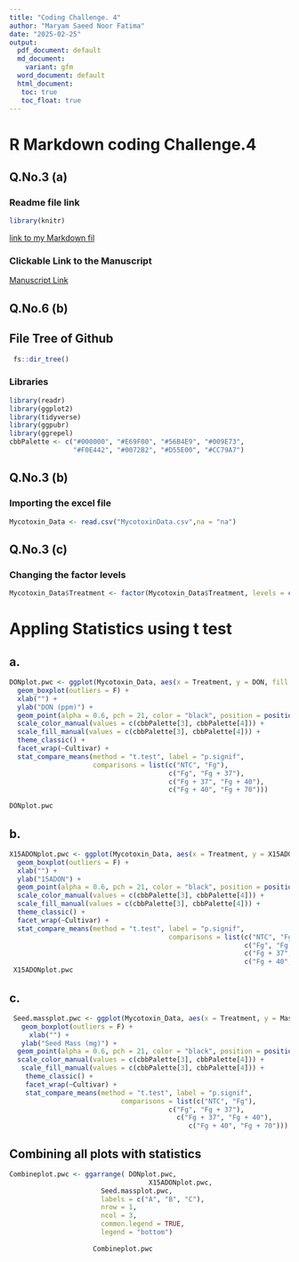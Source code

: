 ```yaml
---
title: "Coding Challenge. 4"
author: "Maryam Saeed Noor Fatima"
date: "2025-02-25"
output:
  pdf_document: default
  md_document:
    variant: gfm
  word_document: default
  html_document: 
   toc: true
   toc_float: true
---
```


# R Markdown coding Challenge.4

## **Q.No.3 (a)**

### Readme file link
```r
library(knitr)
```

[link to my Markdown fil](README.md)


### Clickable Link to the Manuscript

[Manuscript Link](https://doi.org/10.1094/PDIS-06-21-1253-RE)

## **Q.No.6 (b)**

## File Tree of Github 
```r
 fs::dir_tree()
```


### Libraries

```r
library(readr)
library(ggplot2)
library(tidyverse)
library(ggpubr)
library(ggrepel) 
cbbPalette <- c("#000000", "#E69F00", "#56B4E9", "#009E73",
                "#F0E442", "#0072B2", "#D55E00", "#CC79A7")
```

## **Q.No.3 (b)**
### Importing the excel file
```r
Mycotoxin_Data <- read.csv("MycotoxinData.csv",na = "na")
```


## **Q.No.3 (c) **

###  Changing the factor levels
```r
Mycotoxin_Data$Treatment <- factor(Mycotoxin_Data$Treatment, levels = c("NTC", "Fg", "Fg + 37", "Fg + 40", "Fg + 70"))
```


# Appling Statistics using t test

## a.

```r
DONplot.pwc <- ggplot(Mycotoxin_Data, aes(x = Treatment, y = DON, fill = Cultivar)) +
  geom_boxplot(outliers = F) + 
  xlab("") + 
  ylab("DON (ppm)") + 
  geom_point(alpha = 0.6, pch = 21, color = "black", position = position_jitterdodge()) +
  scale_color_manual(values = c(cbbPalette[3], cbbPalette[4])) +
  scale_fill_manual(values = c(cbbPalette[3], cbbPalette[4])) +
  theme_classic() +
  facet_wrap(~Cultivar) +
  stat_compare_means(method = "t.test", label = "p.signif", 
                     comparisons = list(c("NTC", "Fg"), 
                                        c("Fg", "Fg + 37"), 
                                        c("Fg + 37", "Fg + 40"), 
                                        c("Fg + 40", "Fg + 70")))

DONplot.pwc


```

## b. 

```r
X15ADONplot.pwc <- ggplot(Mycotoxin_Data, aes(x = Treatment, y = X15ADON, fill = Cultivar)) +
  geom_boxplot(outliers = F) + 
  xlab("") + 
  ylab("15ADON") + 
  geom_point(alpha = 0.6, pch = 21, color = "black", position = position_jitterdodge()) +
  scale_color_manual(values = c(cbbPalette[3], cbbPalette[4])) +
  scale_fill_manual(values = c(cbbPalette[3], cbbPalette[4])) +
  theme_classic() +
  facet_wrap(~Cultivar) +
  stat_compare_means(method = "t.test", label = "p.signif", 
                                        comparisons = list(c("NTC", "Fg"), 
                                                           c("Fg", "Fg + 37"), 
                                                           c("Fg + 37", "Fg + 40"), 
                                                           c("Fg + 40", "Fg + 70")))               
 X15ADONplot.pwc
```


## c.

```r
 Seed.massplot.pwc <- ggplot(Mycotoxin_Data, aes(x = Treatment, y = MassperSeed_mg, fill = Cultivar)) +
   geom_boxplot(outliers = F) + 
     xlab("") + 
   ylab("Seed Mass (mg)") + 
  geom_point(alpha = 0.6, pch = 21, color = "black", position = position_jitterdodge()) +
  scale_color_manual(values = c(cbbPalette[3], cbbPalette[4])) +
   scale_fill_manual(values = c(cbbPalette[3], cbbPalette[4])) +
    theme_classic() +
    facet_wrap(~Cultivar) +
    stat_compare_means(method = "t.test", label = "p.signif", 
                            comparisons = list(c("NTC", "Fg"), 
                                        c("Fg", "Fg + 37"), 
                                          c("Fg + 37", "Fg + 40"), 
                                             c("Fg + 40", "Fg + 70")))
```

## **Combining all plots with statistics**

```r
Combineplot.pwc <- ggarrange( DONplot.pwc,
                                   X15ADONplot.pwc, 
                       Seed.massplot.pwc, 
                       labels = c("A", "B", "C"),
                       nrow = 1,
                       ncol = 3,
                       common.legend = TRUE,
                       legend = "bottom")
                     
                     Combineplot.pwc
```

